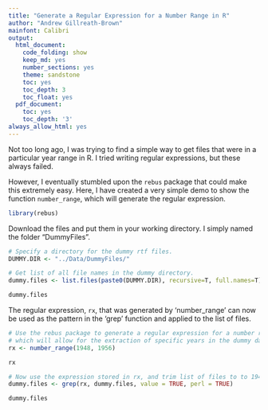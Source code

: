 ```yaml
---
title: "Generate a Regular Expression for a Number Range in R"
author: "Andrew Gillreath-Brown"
mainfont: Calibri
output:
  html_document:
    code_folding: show
    keep_md: yes
    number_sections: yes
    theme: sandstone
    toc: yes
    toc_depth: 3
    toc_float: yes
  pdf_document:
    toc: yes
    toc_depth: '3'
always_allow_html: yes
---
```


Not too long ago, I was trying to find a simple way to get files that were in a particular year range in R. I tried writing regular expressions, but these always failed.

However, I eventually stumbled upon the `rebus` package that could make this extremely easy. Here, I have created a very simple demo to show the function `number_range`, which will generate the regular expression.

```r

library(rebus)

```

Download the files and put them in your working directory. I simply named the folder “DummyFiles”.

```r

# Specify a directory for the dummy rtf files.
DUMMY.DIR <- "../Data/DummyFiles/"

# Get list of all file names in the dummy directory.
dummy.files <- list.files(paste0(DUMMY.DIR), recursive=T, full.names=T)

dummy.files

```

The regular expression, `rx`, that was generated by ‘number_range’ can now be used as the pattern in the ‘grep’ function and applied to the list of files.

```r

# Use the rebus package to generate a regular expression for a number range, 
# which will allow for the extraction of specific years in the dummy data (i.e., 1948-1956).
rx <- number_range(1948, 1956)

rx

# Now use the expression stored in rx, and trim list of files to to 1948:1956.
dummy.files <- grep(rx, dummy.files, value = TRUE, perl = TRUE)

dummy.files

```

